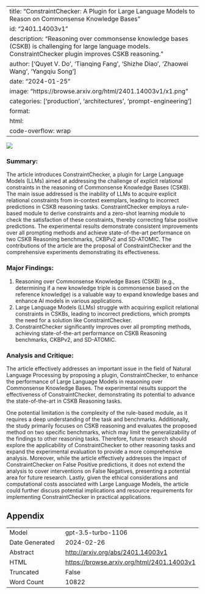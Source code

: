 
---
title: "ConstraintChecker: A Plugin for Large Language Models to Reason on Commonsense Knowledge Bases"
id: "2401.14003v1"
description: "Reasoning over commonsense knowledge bases (CSKB) is challenging for large language models. ConstraintChecker plugin improves CSKB reasoning."
author: ['Quyet V. Do', 'Tianqing Fang', 'Shizhe Diao', 'Zhaowei Wang', 'Yangqiu Song']
date: "2024-01-25"
image: "https://browse.arxiv.org/html/2401.14003v1/x1.png"
categories: ['production', 'architectures', 'prompt-engineering']
format:
  html:
    code-overflow: wrap
---

![](https://browse.arxiv.org/html/2401.14003v1/x1.png)

### **Summary:**
The article introduces ConstraintChecker, a plugin for Large Language Models (LLMs) aimed at addressing the challenge of explicit relational constraints in the reasoning of Commonsense Knowledge Bases (CSKB). The main issue addressed is the inability of LLMs to acquire explicit relational constraints from in-context exemplars, leading to incorrect predictions in CSKB reasoning tasks. ConstraintChecker employs a rule-based module to derive constraints and a zero-shot learning module to check the satisfaction of these constraints, thereby correcting false positive predictions. The experimental results demonstrate consistent improvements over all prompting methods and achieve state-of-the-art performance on two CSKB Reasoning benchmarks, CKBPv2 and SD-ATOMIC. The contributions of the article are the proposal of ConstraintChecker and the comprehensive experiments demonstrating its effectiveness.

### Major Findings:
1. Reasoning over Commonsense Knowledge Bases (CSKB) (e.g., determining if a new knowledge triple is commonsense based on the reference knowledge) is a valuable way to expand knowledge bases and enhance AI models in various applications.
2. Large Language Models (LLMs) struggle with acquiring explicit relational constraints in CSKBs, leading to incorrect predictions, which prompts the need for a solution like ConstraintChecker.
3. ConstraintChecker significantly improves over all prompting methods, achieving state-of-the-art performance on CSKB Reasoning benchmarks, CKBPv2, and SD-ATOMIC.

### Analysis and Critique:
The article effectively addresses an important issue in the field of Natural Language Processing by proposing a plugin, ConstraintChecker, to enhance the performance of Large Language Models in reasoning over Commonsense Knowledge Bases. The experimental results support the effectiveness of ConstraintChecker, demonstrating its potential to advance the state-of-the-art in CSKB Reasoning tasks.

One potential limitation is the complexity of the rule-based module, as it requires a deep understanding of the task and benchmarks. Additionally, the study primarily focuses on CSKB reasoning and evaluates the proposed method on two specific benchmarks, which may limit the generalizability of the findings to other reasoning tasks. Therefore, future research should explore the applicability of ConstraintChecker to other reasoning tasks and expand the experimental evaluation to provide a more comprehensive analysis. Moreover, while the article effectively addresses the impact of ConstraintChecker on False Positive predictions, it does not extend the analysis to cover interventions on False Negatives, presenting a potential area for future research. Lastly, given the ethical considerations and computational costs associated with Large Language Models, the article could further discuss potential implications and resource requirements for implementing ConstraintChecker in practical applications.

## Appendix

|          |          |
|----------|----------|
| Model     | gpt-3.5-turbo-1106       |
| Date Generated     | 2024-02-26       |
| Abstract | [http://arxiv.org/abs/2401.14003v1](http://arxiv.org/abs/2401.14003v1)        |
| HTML     | [https://browse.arxiv.org/html/2401.14003v1](https://browse.arxiv.org/html/2401.14003v1)       |
| Truncated       | False       |
| Word Count       | 10822       |